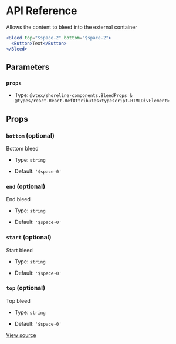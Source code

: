 # API Reference

Allows the content to bleed into the external container

```jsx
<Bleed top="$space-2" bottom="$space-2">
  <Button>Text</Button>
</Bleed>
```

## Parameters

### `props`

- Type: `@vtex/shoreline-components.BleedProps & @types/react.React.RefAttributes<typescript.HTMLDivElement>`

## Props

### `bottom` (optional)

Bottom bleed

- Type: `string`

- Default: `'$space-0'`

### `end` (optional)

End bleed

- Type: `string`

- Default: `'$space-0'`

### `start` (optional)

Start bleed

- Type: `string`

- Default: `'$space-0'`

### `top` (optional)

Top bleed

- Type: `string`

- Default: `'$space-0'`

[View source](https://github.com/vtex/shoreline/blob/34623377e/packages/components/src/bleed/bleed.tsx#L12)

